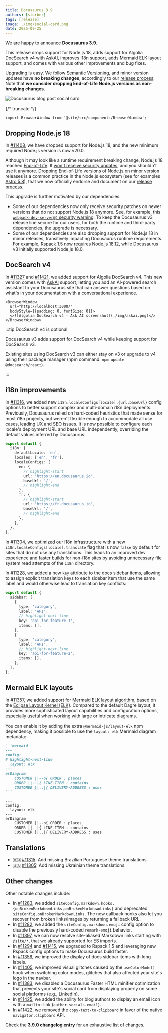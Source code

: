 ```yaml
---
title: Docusaurus 3.9
authors: [slorber]
tags: [release]
image: ./img/social-card.png
date: 2025-09-25
---
```


We are happy to announce **Docusaurus 3.9**.

This release drops support for Node.js 18, adds support for Algolia DocSearch v4 with AskAI, improves i18n support, adds Mermaid ELK layout support, and comes with various other improvements and bug fixes.

Upgrading is easy. We follow [Semantic Versioning](https://semver.org/), and minor version updates have **no breaking changes**, accordingly to our [release process](/community/release-process). Note that **we consider dropping End-of-Life Node.js versions as non-breaking changes**.

![Docusaurus blog post social card](./img/social-card.png)

{/* truncate */}

```mdx-code-block
import BrowserWindow from '@site/src/components/BrowserWindow';
```

## Dropping Node.js 18

In [#11408](https://github.com/facebook/docusaurus/pull/11408), we have dropped support for Node.js 18, and the new minimum required Node.js version is now v20.0.

Although it may look like a runtime requirement breaking change, Node.js 18 reached [End-of-Life](https://nodejs.org/en/about/releases/). It [won't receive security updates](https://nodejs.org/en/blog/announcements/node-18-eol-support), and you shouldn't use it anymore. Dropping End-of-Life versions of Node.js on minor version releases is a common practice in the Node.js ecosystem (see for examples [Astro 5.8](https://astro.build/blog/astro-580/)), that we now officially endorse and document on our [release process](/community/release-process#nodejs-support).

This upgrade is further motivated by our dependencies:

- Some of our dependencies now only receive security patches on newer versions that do not support Node.js 18 anymore. See, for example, this [`webpack-dev-server@4` security warning](https://github.com/facebook/docusaurus/pull/11410). To keep the Docusaurus v3 release line secure for our users, for both the runtime and third-party dependencies, the upgrade is necessary.
- Some of our dependencies are also dropping support for Node.js 18 in minor releases, transitively impacting Docusaurus runtime requirements. For example, [Rspack 1.5 now requires Node.js 18.12](https://rspack.rs/blog/announcing-1-5), while Docusaurus v3 initially supported Node.js 18.0.

## DocSearch v4

In [#11327](https://github.com/facebook/docusaurus/pull/11327) and [#11421](https://github.com/facebook/docusaurus/pull/11421), we added support for Algolia DocSearch v4. This new version comes with [AskAI](https://docsearch.algolia.com/docs/v4/askai) support, letting you add an AI-powered search assistant to your Docusaurus site that can answer questions based on what's in your documentation with a conversational experience.

```mdx-code-block
<BrowserWindow
  url="http://localhost:3000/"
  bodyStyle={{padding: 0, fontSize: 0}}>
  <>![Algolia DocSearch v4 - Ask AI screenshot](./img/askai.png)</>
</BrowserWindow>
```

:::tip DocSearch v4 is optional

Docusaurus v3 adds support for DocSearch v4 while keeping support for DocSearch v3.

Existing sites using DocSearch v3 can either stay on v3 or upgrade to v4 using their package manager (npm command: `npm update @docsearch/react`).

:::

## i18n improvements

In [#11316](https://github.com/facebook/docusaurus/pull/11316), we added new `i18n.localeConfigs[locale].{url,baseUrl}` config options to better support complex and multi-domain i18n deployments. Previously, Docusaurus relied on hard-coded heuristics that made sense for most i18n projects, but weren't flexible enough to accommodate all use cases, leading UX and SEO issues. It is now possible to configure each locale's deployment URL and base URL independently, overriding the default values inferred by Docusaurus:

```ts title="docusaurus.config.js"
export default {
  i18n: {
    defaultLocale: 'en',
    locales: ['en', 'fr'],
    localeConfigs: {
      en: {
        // highlight-start
        url: 'https://en.docusaurus.io',
        baseUrl: '/',
        // highlight-end
      },
      fr: {
        // highlight-start
        url: 'https://fr.docusaurus.io',
        baseUrl: '/',
        // highlight-end
      },
    },
  },
};
```

In [#11304](https://github.com/facebook/docusaurus/pull/11304), we optimized our i18n infrastructure with a new `i18n.localeConfigs[locale].translate` flag that is now `false` by default for sites that do not use any translations. This leads to an improved dev experience and faster builds for non-i18n sites by avoiding unnecessary file system read attempts of the `i18n` directory.

In [#11228](https://github.com/facebook/docusaurus/pull/11228), we added a new `key` attribute to the docs sidebar items, allowing to assign explicit translation keys to each sidebar item that use the same label and would otherwise lead to translation key conflicts:

```ts title="sidebars.js"
export default {
  sidebar: [
    {
      type: 'category',
      label: 'API',
      // highlight-next-line
      key: 'api-for-feature-1',
      items: [],
    },
    {
      type: 'category',
      label: 'API',
      // highlight-next-line
      key: 'api-for-feature-2',
      items: [],
    },
  ],
};
```

## Mermaid ELK layouts

In [#11357](https://github.com/facebook/docusaurus/pull/11357), we added support for [Mermaid ELK layout algorithm](https://mermaid.js.org/intro/syntax-reference.html#supported-layout-algorithms), based on the [Eclipse Layout Kernel (ELK)](https://www.eclipse.org/elk/). Compared to the default Dagre layout, it provides more sophisticated layout capabilities and configuration options, especially useful when working with large or intricate diagrams.

You can enable it by adding the extra `@mermaid-js/layout-elk` npm dependency, making it possible to use the `layout: elk` Mermaid diagram metadata:

````md
```mermaid
---
config:
# highlight-next-line
  layout: elk
---
erDiagram
    CUSTOMER ||--o{ ORDER : places
    ORDER ||--|{ LINE-ITEM : contains
    CUSTOMER }|..|{ DELIVERY-ADDRESS : uses
```
````

```mermaid
---
config:
  layout: elk
---
erDiagram
    CUSTOMER ||--o{ ORDER : places
    ORDER ||--|{ LINE-ITEM : contains
    CUSTOMER }|..|{ DELIVERY-ADDRESS : uses
```

## Translations

- 🇧🇷 [#11315](https://github.com/facebook/docusaurus/pull/11315): Add missing Brazilian Portuguese theme translations.
- 🇺🇦 [#11305](https://github.com/facebook/docusaurus/pull/11305): Add missing Ukrainian theme translations.

## Other changes

Other notable changes include:

- In [#11283](https://github.com/facebook/docusaurus/pull/11283), we added `siteConfig.markdown.hooks.{onBrokenMarkdownLinks,onBrokenMarkdownLinks}` and deprecated `siteConfig.onBrokenMarkdownLinks`. The new callback hooks also let you recover from broken links/images by returning a fallback URL.
- In [#11282](https://github.com/facebook/docusaurus/pull/11282), we added the `siteConfig.markdown.emoji` config option to disable the previously hard-coded `remark-emoji` behavior.
- In [#11397](https://github.com/facebook/docusaurus/pull/11397), we can now resolve site-aliased Markdown links starting with `@site/*`, that we already supported for ES imports.
- In [#11294](https://github.com/facebook/docusaurus/pull/11294) and [#11415](https://github.com/facebook/docusaurus/pull/11415), we upgraded to Rspack 1.5 and leveraging new Rspack config options to make Docusaurus build faster.
- In [#11356](https://github.com/facebook/docusaurus/pull/11356), we improved the display of docs sidebar items with long labels.
- In [#11405](https://github.com/facebook/docusaurus/pull/11405), we improved visual glitches caused by the `useColorMode()` hook when switching color modes, glitches that also affected your site's logo in the navbar.
- In [#11383](https://github.com/facebook/docusaurus/pull/11383), we disabled a Docusaurus Faster HTML minifier optimization that prevents your site's social card from displaying properly on some social platforms (e.g., LinkedIn).
- In [#11425](https://github.com/facebook/docusaurus/pull/11425), we added the ability for blog authors to display an email icon with a `mailto:` link (`author.socials.email`).
- In [#11422](https://github.com/facebook/docusaurus/pull/11422), we removed the `copy-text-to-clipboard` in favor of the native `navigator.clipboard` API.

Check the **[3.9.0 changelog entry](/changelog/3.9.0)** for an exhaustive list of changes.
